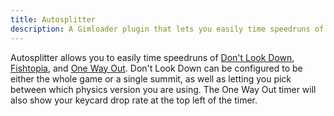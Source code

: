 ```yaml
---
title: Autosplitter
description: A Gimloader plugin that lets you easily time speedruns of several gamemodes
---
```



Autosplitter allows you to easily time speedruns of [Don't Look Down](https://gimkit.wiki/wiki/Don%27t_Look_Down), [Fishtopia](https://gimkit.wiki/wiki/Fishtopia), and [One Way Out](https://gimkit.wiki/wiki/One_Way_Out). Don't Look Down can be configured to be either the whole game or a single summit, as well as letting you pick between which physics version you are using. The One Way Out timer will also show your keycard drop rate at the top left of the timer.

<ButtonInstall client:only="svelte" name="Autosplitter" url="https://raw.githubusercontent.com/Gimloader/client-plugins/main/plugins/Autosplitter/build/Autosplitter.js" />